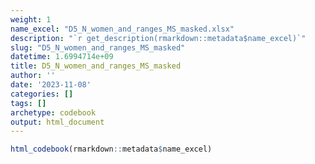 ```yaml
---
weight: 1
name_excel: "D5_N_women_and_ranges_MS_masked.xlsx"
description: "`r get_description(rmarkdown::metadata$name_excel)`"
slug: "D5_N_women_and_ranges_MS_masked"
datetime: 1.6994714e+09
title: D5_N_women_and_ranges_MS_masked
author: ''
date: '2023-11-08'
categories: []
tags: []
archetype: codebook
output: html_document
---
```


```r
html_codebook(rmarkdown::metadata$name_excel)
```
